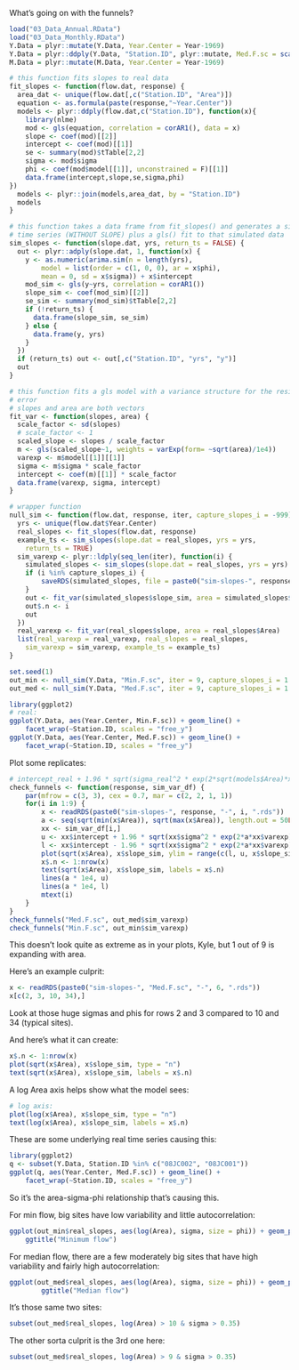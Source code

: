 What's going on with the funnels?

```r
load("03_Data_Annual.RData")
load("03_Data_Monthly.RData")
Y.Data = plyr::mutate(Y.Data, Year.Center = Year-1969)
Y.Data = plyr::ddply(Y.Data, "Station.ID", plyr::mutate, Med.F.sc = scale(Median.F, center = F),Max.F.sc = scale(Max.F, center = F),Min.F.sc = scale(Min.F, center = F))
M.Data = plyr::mutate(M.Data, Year.Center = Year-1969)

# this function fits slopes to real data
fit_slopes <- function(flow.dat, response) {
  area_dat <- unique(flow.dat[,c("Station.ID", "Area")])
  equation <- as.formula(paste(response,"~Year.Center"))
  models <- plyr::ddply(flow.dat,c("Station.ID"), function(x){
    library(nlme)
    mod <- gls(equation, correlation = corAR1(), data = x)
    slope <- coef(mod)[[2]]
    intercept <- coef(mod)[[1]]
    se <- summary(mod)$tTable[2,2]
    sigma <- mod$sigma
    phi <- coef(mod$model[[1]], unconstrained = F)[[1]]
    data.frame(intercept,slope,se,sigma,phi)
})
  models <- plyr::join(models,area_dat, by = "Station.ID")
  models
}

# this function takes a data frame from fit_slopes() and generates a simulated
# time series (WITHOUT SLOPE) plus a gls() fit to that simulated data
sim_slopes <- function(slope.dat, yrs, return_ts = FALSE) {
  out <- plyr::adply(slope.dat, 1, function(x) {
    y <- as.numeric(arima.sim(n = length(yrs),
        model = list(order = c(1, 0, 0), ar = x$phi),
        mean = 0, sd = x$sigma)) + x$intercept
    mod_sim <- gls(y~yrs, correlation = corAR1())
    slope_sim <- coef(mod_sim)[[2]]
    se_sim <- summary(mod_sim)$tTable[2,2]
    if (!return_ts) {
      data.frame(slope_sim, se_sim)
    } else {
      data.frame(y, yrs)
    }
  })
  if (return_ts) out <- out[,c("Station.ID", "yrs", "y")]
  out
}

# this function fits a gls model with a variance structure for the residual 
# error
# slopes and area are both vectors
fit_var <- function(slopes, area) {
  scale_factor <- sd(slopes)
  # scale_factor <- 1
  scaled_slope <- slopes / scale_factor
  m <- gls(scaled_slope~1, weights = varExp(form= ~sqrt(area)/1e4))
  varexp <- m$model[[1]][[1]]
  sigma <- m$sigma * scale_factor
  intercept <- coef(m)[[1]] * scale_factor
  data.frame(varexp, sigma, intercept)
}

# wrapper function
null_sim <- function(flow.dat, response, iter, capture_slopes_i = -999) {
  yrs <- unique(flow.dat$Year.Center)
  real_slopes <- fit_slopes(flow.dat, response)
  example_ts <- sim_slopes(slope.dat = real_slopes, yrs = yrs,
    return_ts = TRUE)
  sim_varexp <- plyr::ldply(seq_len(iter), function(i) {
    simulated_slopes <- sim_slopes(slope.dat = real_slopes, yrs = yrs)
    if (i %in% capture_slopes_i) {
    	saveRDS(simulated_slopes, file = paste0("sim-slopes-", response, "-", i, ".rds"))
    }
    out <- fit_var(simulated_slopes$slope_sim, area = simulated_slopes$Area)
    out$.n <- i
    out
  })
  real_varexp <- fit_var(real_slopes$slope, area = real_slopes$Area)
  list(real_varexp = real_varexp, real_slopes = real_slopes,
    sim_varexp = sim_varexp, example_ts = example_ts)
}
```

```r
set.seed(1)
out_min <- null_sim(Y.Data, "Min.F.sc", iter = 9, capture_slopes_i = 1:9)
out_med <- null_sim(Y.Data, "Med.F.sc", iter = 9, capture_slopes_i = 1:9)
```

```r
library(ggplot2)
# real:
ggplot(Y.Data, aes(Year.Center, Min.F.sc)) + geom_line() + 
	facet_wrap(~Station.ID, scales = "free_y")
ggplot(Y.Data, aes(Year.Center, Med.F.sc)) + geom_line() + 
	facet_wrap(~Station.ID, scales = "free_y")
```

Plot some replicates:

```r

# intercept_real + 1.96 * sqrt(sigma_real^2 * exp(2*sqrt(models$Area)*x$varexp))
check_funnels <- function(response, sim_var_df) {
	par(mfrow = c(3, 3), cex = 0.7, mar = c(2, 2, 1, 1))
	for(i in 1:9) {
		x <- readRDS(paste0("sim-slopes-", response, "-", i, ".rds"))
		a <- seq(sqrt(min(x$Area)), sqrt(max(x$Area)), length.out = 50L) / 1e4
		xx <- sim_var_df[i,]
		u <- xx$intercept + 1.96 * sqrt(xx$sigma^2 * exp(2*a*xx$varexp))
		l <- xx$intercept - 1.96 * sqrt(xx$sigma^2 * exp(2*a*xx$varexp))
		plot(sqrt(x$Area), x$slope_sim, ylim = range(c(l, u, x$slope_sim)), type = "n")
		x$.n <- 1:nrow(x)
		text(sqrt(x$Area), x$slope_sim, labels = x$.n)
		lines(a * 1e4, u)
		lines(a * 1e4, l)
		mtext(i)
	}
}
check_funnels("Med.F.sc", out_med$sim_varexp)
check_funnels("Min.F.sc", out_min$sim_varexp)
```

This doesn't look quite as extreme as in your plots, Kyle, but 1 out of 9 is expanding with area.

Here's an example culprit:

```r
x <- readRDS(paste0("sim-slopes-", "Med.F.sc", "-", 6, ".rds"))
x[c(2, 3, 10, 34),]
```

Look at those huge sigmas and phis for rows 2 and 3 compared to 10 and 34 (typical sites).

And here's what it can create:

```r
x$.n <- 1:nrow(x)
plot(sqrt(x$Area), x$slope_sim, type = "n")
text(sqrt(x$Area), x$slope_sim, labels = x$.n)
```

A log Area axis helps show what the model sees:

```r
# log axis:
plot(log(x$Area), x$slope_sim, type = "n")
text(log(x$Area), x$slope_sim, labels = x$.n)
```

These are some underlying real time series causing this:

```r
library(ggplot2)
q <- subset(Y.Data, Station.ID %in% c("08JC002", "08JC001"))
ggplot(q, aes(Year.Center, Med.F.sc)) + geom_line() + 
	facet_wrap(~Station.ID, scales = "free_y")
```

So it's the area-sigma-phi relationship that's causing this.

For min flow, big sites have low variability and little autocorrelation:

```r
ggplot(out_min$real_slopes, aes(log(Area), sigma, size = phi)) + geom_point() +
	ggtitle("Minimum flow")
```

For median flow, there are a few moderately big sites that have high variability and fairly high autocorrelation:

```r
ggplot(out_med$real_slopes, aes(log(Area), sigma, size = phi)) + geom_point() +
		ggtitle("Median flow")
```

It's those same two sites:

```r
subset(out_med$real_slopes, log(Area) > 10 & sigma > 0.35)
```

The other sorta culprit is the 3rd one here:

```r
subset(out_med$real_slopes, log(Area) > 9 & sigma > 0.35)
```

